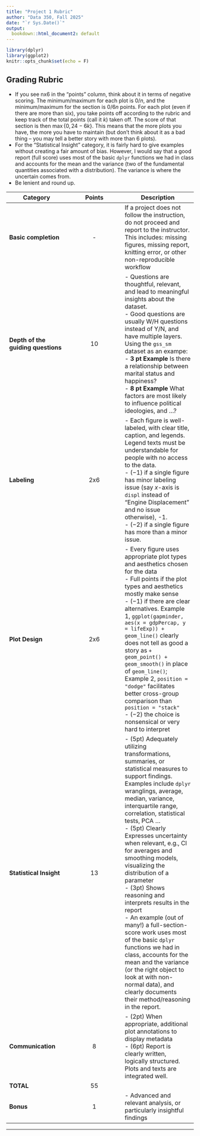 ```yaml
---
title: "Project 1 Rubric"
author: "Data 350, Fall 2025"
date: "`r Sys.Date()`"
output: 
  bookdown::html_document2: default
---
```



```r
library(dplyr)
library(ggplot2)
knitr::opts_chunk$set(echo = F)
```







## Grading Rubric 

- If you see nx6 in the "points" column, think about it in terms of negative scoring. The minimum/maximum for each plot is $0/n$, and the minimum/maximum for the section is $0/6n$ points. For each plot (even if there are more than six), you take points off according to the rubric and keep track of the total points (call it $k$) taken off. The score of that section is then $\max\{0, 24 - 6k\}$. This means that the more plots you have, the more you have to maintain (but don't think about it as a bad thing -- you may tell a better story with more than 6 plots). 
- For the "Statistical Insight" category, it is fairly hard to give examples without creating a fair amount of bias. However, I would say that a good report (full score) uses most of the basic `dplyr` functions we had in class and accounts for the mean and the variance (two of the fundamental quantities associated with a distribution). The variance is where the uncertain comes from. 
- Be lenient and round up. 

| Category | Points | Description |
|----------|:-------:|------------|
| **Basic completion** | -  | If a project does not follow the instruction, do not proceed and report to the instructor. This includes: missing figures, missing report, knitting error, or other non-reproducible workflow |
| **Depth of the guiding questions** | 10 | - Questions are thoughtful, relevant, and lead to meaningful insights about the dataset. <br>- Good questions are usually W/H questions instead of Y/N, and have multiple layers. Using the `gss_sm` dataset as an exampe: <br>- **3 pt Example** Is there a relationship between marital status and happiness? <br> - **8 pt Example** What factors are most likely to influence political ideologies, and ...? |
|**Labeling**| 2x6 | - Each figure is well-labeled, with clear title, caption, and legends. Legend texts must be understandable for people with no access to the data. <br> - ($-1$) if a single figure has minor labeling issue (say $x$-axis is `displ` instead of "Engine Displacement" and no issue otherwise), -1. <br> - ($-2$) if a single figure has more than a minor issue. |
| **Plot Design ** | 2x6 | - Every figure uses appropriate plot types and aesthetics chosen for the data <br> - Full points if the plot types and aesthetics mostly make sense <br> - $(-1)$ if there are clear alternatives. Example 1, `ggplot(gapminder, aes(x = gdpPercap, y = lifeExp)) + geom_line()` clearly does not tell as good a story as `+ geom_point() + geom_smooth()` in place of `geom_line()`; Example 2, `position = "dodge"` facilitates better cross-group comparison than `position = "stack"` <br> - $(-2)$ the choice is nonsensical or very hard to interpret |
| **Statistical Insight** | 13 | - (5pt) Adequately utilizing transformations, summaries, or statistical measures to support findings. Examples include `dplyr` wranglings, average, median, variance, interquartile range, correlation, statistical tests, PCA ...  <br> - (5pt) Clearly Expresses uncertainty when relevant, e.g., CI for averages and smoothing models, visualizing the distribution of a parameter <br> - (3pt) Shows reasoning and interprets results in the report <br> - An example (out of many!) a full-section-score work uses most of the basic `dplyr` functions we had in class, accounts for the mean and the variance (or the right object to look at with non-normal data), and clearly documents their method/reasoning in the report.|
| **Communication** | 8 | - (2pt) When appropriate, additional plot annotations to display metadata <br> - (6pt) Report is clearly written, logically structured. Plots and texts are integrated well. |
| **TOTAL** | 55 | 
| **Bonus** | 1 | - Advanced and relevant analysis, or particularly insightful findings |
---




